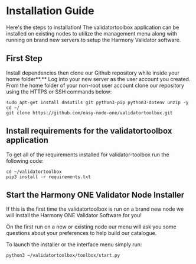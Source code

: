 # Installation Guide
Here's the steps to installation! The validatortoolbox application can be installed on existing nodes to utilize the management menu along with running on brand new servers to setup the Harmony Validator software.

## **First Step**
Install dependencies then clone our Github repository while inside your home folder**.** Log into your new server as the user account you created. From the home folder of your non-root user account clone our repository using the HTTPS or SSH commands below:

```text
sudo apt-get install dnsutils git python3-pip python3-dotenv unzip -y
cd ~/
git clone https://github.com/easy-node-one/validatortoolbox.git
```

## **Install requirements for the validatortoolbox application**
To get all of the requirements installed for validator-toolbox run the following code:

```text
cd ~/validatortoolbox
pip3 install -r requirements.txt
```

## **Start the Harmony ONE Validator Node Installer**
If this is the first time the validatortoolbox is run on a brand new node we will install the Harmony ONE Validator Software for you! 

On the first run on a new or existing node our menu will ask you some questions about your preferences to help build our catalogue.

To launch the installer or the interface menu simply run:

```text
python3 ~/validatortoolbox/toolbox/start.py
```
